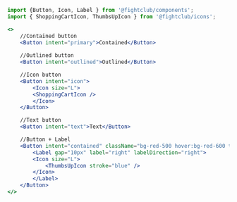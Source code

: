 ```jsx
import {Button, Icon, Label } from '@fightclub/components';
import { ShoppingCartIcon, ThumbsUpIcon } from '@fightclub/icons';

<>
    //Contained button
    <Button intent="primary">Contained</Button>
    
    //Outlined button
    <Button intent="outlined">Outlined</Button>

    //Icon button
    <Button intent="icon">
        <Icon size="L">
        <ShoppingCartIcon />
        </Icon>
    </Button>

    //Text button
    <Button intent="text">Text</Button>

    //Button + Label
    <Button intent="contained" className="bg-red-500 hover:bg-red-600 text-white">
        <Label gap="10px" label="right" labelDirection="right">
        <Icon size="L">
            <ThumbsUpIcon stroke="blue" />
        </Icon>
        </Label>
    </Button>
</>
```